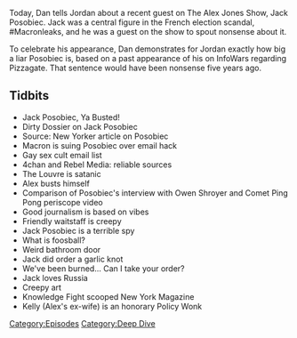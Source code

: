 {{DEFAULTSORT:
    #_EPISODE_0039:Jack Posobiec...Ya Busted
}}{{Episode
    | title           = Jack Posobiec...Ya Busted
    | caption         = Listen to this episode on [https://knowledgefight.libsyn.com/knowledge-fight-jack-posobiecya-busted Libsyn] [https://open.spotify.com/episode/6IHM58fpgeBTLVwYCCuWGt Spotify]
    | episodeNumber   = 39
    | length          = 01:11:22
    | airDate         = May 10, 2017
    | episodeType     = [[:Category:Deep Dive|Deep Dive]]
    | appearance      = [[Jack Posobiec]], [[Owen Shroyer]], [[Kelly]]
    | oocDrop         = A baby died, oh, liberal
    | previousEpisode = [[38: 30 Hour Marathon Coverage]]
    | nextEpisode     = [[40: May 10, 2017]]
}}

{{Stub}}

Today, Dan tells Jordan about a recent guest on The Alex Jones Show, Jack Posobiec. Jack was a central figure in the French election scandal, #Macronleaks, and he was a guest on the show to spout nonsense about it.

To celebrate his appearance, Dan demonstrates for Jordan exactly how big a liar Posobiec is, based on a past appearance of his on InfoWars regarding Pizzagate. That sentence would have been nonsense five years ago.

==Tidbits==

*Jack Posobiec, Ya Busted!
*Dirty Dossier on Jack Posobiec
*Source: New Yorker article on Posobiec
*Macron is suing Posobiec over email hack
*Gay sex cult email list
*4chan and Rebel Media: reliable sources
*The Louvre is satanic
*Alex busts himself
*Comparison of Posobiec's interview with Owen Shroyer and Comet Ping Pong periscope video
*Good journalism is based on vibes
*Friendly waitstaff is creepy
*Jack Posobiec is a terrible spy
*What is foosball?
*Weird bathroom door
*Jack did order a garlic knot
*We've been burned... Can I take your order?
*Jack loves Russia
*Creepy art
*Knowledge Fight scooped New York Magazine
*Kelly (Alex's ex-wife) is an honorary Policy Wonk

[[Category:Episodes]]
[[Category:Deep Dive]]
